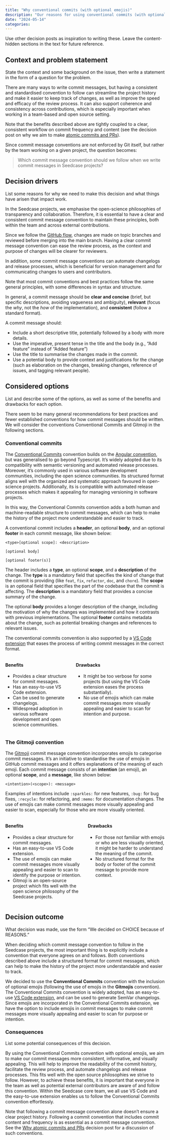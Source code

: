 ```yaml
---
title: "Why conventional commits (with optional emojis)"
description: "Our reasons for using conventional commits (with optional emojis following the Gitmoji convention) across the Seedcase projects."
date: "2024-05-14"
categories:
---
```


::: content-hidden
Use other decision posts as inspiration to writing these. Leave the
content-hidden sections in the text for future reference.
:::

## Context and problem statement

::: content-hidden
State the context and some background on the issue, then write a
statement in the form of a question for the problem.
:::

There are many ways to write commit messages, but having a consistent
and standardised convention to follow can streamline the project history
and make it easier to keep track of changes, as well as improve the
speed and efficacy of the review process. It can also support coherence
and consistency across contributions, which is especially important when
working in a team-based and open source setting.

::: callout-caution
Note that the benefits described above are tightly coupled to a clear,
consistent workflow on commit frequency and content (see the decision
post on why we aim to make [atomic commits and
PRs](why-atomic-commits.qmd)).
:::

Since commit message conventions are not enforced by Git itself, but
rather by the team working on a given project, the question becomes:

> Which commit message convention should we follow when we write commit
> messages in Seedcase projects?

## Decision drivers

::: content-hidden
List some reasons for why we need to make this decision and what things
have arisen that impact work.
:::

In the Seedcase projects, we emphasise the open-science philosophies of
transparency and collaboration. Therefore, it is essential to have a
clear and consistent commit message convention to maintain these
principles, both within the team and across external contributions.

Since we follow the [GitHub flow](why-github-flow.qmd), changes are made
on topic branches and reviewed before merging into the main branch.
Having a clear commit message convention can ease the review process, as
the context and purpose of changes will be clearer for reviewers.

In addition, some commit message conventions can automate changelogs and
release processes, which is beneficial for version management and for
communicating changes to users and contributors.

::: callout-caution
Note that most commit conventions and best practices follow the same
general principles, with some differences in syntax and structure.

In general, a commit message should be **clear and concise** (brief, but
specific descriptions, avoiding vagueness and ambiguity), **relevant**
(focus the *why*, not the *how* of the implementation), and
**consistent** (follow a standard format).

A commit message should:

-   Include a short descriptive title, potentially followed by a body
    with more details.
-   Use the imperative, present tense in the title and the body (e.g.,
    "Add feature" instead of "Added feature")
-   Use the title to summarise the changes made in the commit.
-   Use a potential body to provide context and justifications for the
    change (such as elaboration on the changes, breaking changes,
    reference of issues, and tagging relevant people).
:::

## Considered options

::: content-hidden
List and describe some of the options, as well as some of the benefits
and drawbacks for each option.
:::

There seem to be many general recommendations for best practices and
fewer established conventions for how commit messages should be written.
We will consider the conventions Conventional Commits and Gitmoji in the
following sections.

### Conventional commits

The [Conventional Commits](https://www.conventionalcommits.org/)
convention builds on the [Angular
convention](https://github.com/angular/angular/blob/22b96b9/CONTRIBUTING.md#-commit-message-guidelines),
but was generalised to go beyond Typescript. It's widely adopted due to
its compatibility with semantic versioning and automated release
processes. Moreover, it's commonly used in various software development
communities, including the open science communities. Its structured
format aligns well with the organized and systematic approach favoured
in open-science projects. Additionally, its is compatible with automated
release processes which makes it appealing for managing versioning in
software projects.

In this way, the Conventional Commits convention adds a both human and
machine-readable structure to commit messages, which can help to make
the history of the project more understandable and easier to track.

A conventional commit includes a **header**, an optional **body**, and
an optional **footer** in each commit message, like shown below:

```         
<type>[optional scope]: <description>

[optional body]

[optional footer(s)]
```

The header includes a **type**, an optional **scope**, and a
**description** of the change. The **type** is a mandatory field that
specifies the kind of change that the commit is providing (like `feat`,
`fix`, `refactor`, `doc`, and `chore`). The **scope** is an optional
field that specifies the part of the codebase that the commit is
affecting. The **description** is a mandatory field that provides a
concise summary of the change.

The optional **body** provides a longer description of the change,
including the motivation of why the changes was implemented and how it
contrasts with previous implementations. The optional **footer**
contains metadata about the change, such as potential breaking changes
and references to relevant issues.

The conventional commits convention is also supported by a [VS Code
extension](https://marketplace.visualstudio.com/items?itemName=vivaxy.vscode-conventional-commits)
that eases the process of writing commit messages in the correct format.

::: columns
::: column
#### Benefits

-   Provides a clear structure for commit messages.
-   Has an easy-to-use VS Code extension.
-   Can be used to generate changelogs.
-   Widespread adoption in various software development and open science
    communities.
:::

::: column
#### Drawbacks

-   It might be too verbose for some projects (but using the VS Code
    extension eases the process substantially).
-   No use of emojis which can make commit messages more visually
    appealing and easier to scan for intention and purpose.
:::
:::

### The Gitmoji convention

The [Gitmoji](https://gitmoji.dev/) commit message convention
incorporates emojis to categorise commit messages. It's an initiative to
standardise the use of emojis in GitHub commit messages and it offers
explanations of the meaning of each emoji. Each commit message consists
of an **intention** (an emoji), an optional **scope**, and a
**message**, like shown below:

```         
<intention>(<scope>): <message>
```

Examples of intentions include `:sparkles:` for new features, `:bug:`
for bug fixes, `:recycle:` for refactoring, and `:memo:` for
documentation changes. The use of emojis can make commit messages more
visually appealing and easier to scan, especially for those who are more
visually oriented.

::: columns
::: column
#### Benefits

-   Provides a clear structure for commit messages.
-   Has an easy-to-use VS Code extension.
-   The use of emojis can make commit messages more visually appealing
    and easier to scan to identify the purpose or intention.
-   Gitmoji is an open-source project which fits well with the open
    science philosophy of the Seedcase projects.
:::

::: column
#### Drawbacks

-   For those not familiar with emojis or who are less visually
    oriented, it might be harder to understand the meaning of the
    commit.
-   No structured format for the body or footer of the commit message to
    provide more context.
:::
:::

## Decision outcome

::: content-hidden
What decision was made, use the form "We decided on CHOICE because of
REASONS."
:::

When deciding which commit message convention to follow in the Seedcase
projects, the most important thing is to explicitly include a convention
that everyone agrees on and follows. Both conventions described above
include a structured format for commit messages, which can help to make
the history of the project more understandable and easier to track.

We decided to use the **Conventional Commits** convention with the
inclusion of optional emojis (following the use of emojis in the
**Gitmojis** convention). The Conventional Commits convention is widely
adopted, has an easy-to-use [VS Code
extension](https://marketplace.visualstudio.com/items?itemName=vivaxy.vscode-conventional-commits),
and can be used to generate SemVar changelogs. Since emojis are
incorporated in the Conventional Commits extension, we have the option
to include emojis in commit messages to make commit messages more
visually appealing and easier to scan for purpose or intention.

### Consequences

::: content-hidden
List some potential consequences of this decision.
:::

By using the Conventional Commits convention with optional emojis, we
aim to make our commit messages more consistent, informative, and
visually appealing. This will help to improve the readability of the
commit history, facilitate the review process, and automate changelogs
and release processes. This fits well with the open source philosophies
we strive to follow. However, to achieve these benefits, it is important
that everyone in the team as well as potential external contributors are
aware of and follow this convention. Within the Seedcase core team, we
all use VS Code and the easy-to-use extension enables us to follow the
Conventional Commits convention effortlessly.

Note that following a commit message convention alone doesn't ensure a
clear project history. Following a commit convention that includes
commit content and frequency is as essential as a commit message
convention. See the [Why atomic commits and
PRs](why-atomic-commits-and-prs.qmd) decision post for a discussion of
such conventions.
